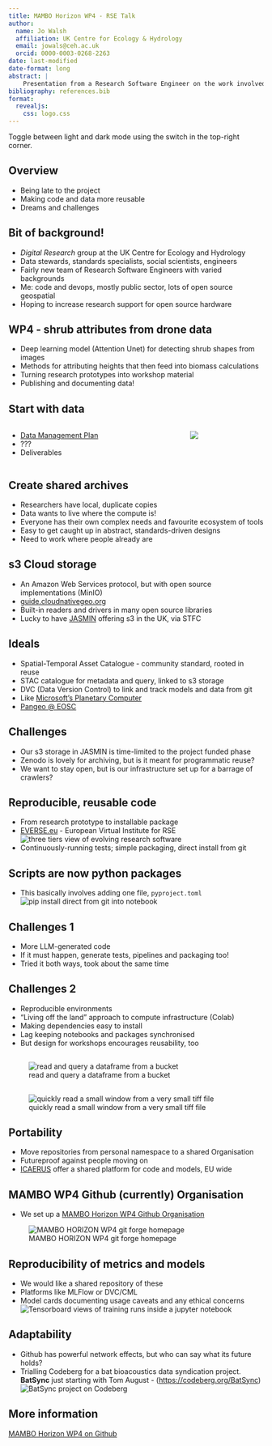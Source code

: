 ```yaml
---
title: MAMBO Horizon WP4 - RSE Talk 
author:
  name: Jo Walsh
  affiliation: UK Centre for Ecology & Hydrology
  email: jowals@ceh.ac.uk
  orcid: 0000-0003-0268-2263
date: last-modified
date-format: long
abstract: |
    Presentation from a Research Software Engineer on the work involved making MAMBO code and data portable and reusable, with potential lessons for future effort
bibliography: references.bib
format:
  revealjs: 
    css: logo.css
---
```


:::: {.content-visible when-format="html" unless-format="revealjs"}
:::{.callout-tip}
Toggle between light and dark mode using the switch in the top-right corner.
:::
::::

## Overview 

* Being late to the project
* Making code and data more reusable
* Dreams and challenges

## Bit of background!

* _Digital Research_ group at the UK Centre for Ecology and Hydrology
* Data stewards, standards specialists, social scientists, engineers
* Fairly new team of Research Software Engineers with varied backgrounds
* Me: code and devops, mostly public sector, lots of open source geospatial
* Hoping to increase research support for open source hardware

## WP4 - shrub attributes from drone data

* Deep learning model (Attention Unet) for detecting shrub shapes from images
* Methods for attributing heights that then feed into biomass calculations
* Turning research prototypes into workshop material
* Publishing and documenting data! 

## Start with data 

:::: {.columns}

::: {.column width="70%"}

* [Data Management Plan](https://www.ceh.ac.uk/news-and-media/blogs/implementing-fair-wizard-ukceh)
* ???
* Deliverables

:::

::: {.column width="30%"}

![](images/dmp_gnome.png)

:::

::::

## Create shared archives

* Researchers have local, duplicate copies
* Data wants to live where the compute is!
* Everyone has their own complex needs and favourite ecosystem of tools
* Easy to get caught up in abstract, standards-driven designs
* Need to work where people already are

## s3 Cloud storage

* An Amazon Web Services protocol, but with open source implementations (MinIO)
* [guide.cloudnativegeo.org](https://guide.cloudnativegeo.org)
* Built-in readers and drivers in many open source libraries
* Lucky to have [JASMIN](https://jasmin.ac.uk/) offering s3 in the UK, via STFC

## Ideals 

* Spatial-Temporal Asset Catalogue - community standard, rooted in reuse
* STAC catalogue for metadata and query, linked to s3 storage
* DVC (Data Version Control) to link and track models and data from git
* Like [Microsoft's Planetary Computer](https://planetarycomputer.microsoft.com)
* [Pangeo @ EOSC](https://pangeo-eosc.vm.fedcloud.eu/)

## Challenges

* Our s3 storage in JASMIN is time-limited to the project funded phase
* Zenodo is lovely for archiving, but is it meant for programmatic reuse?
* We want to stay open, but is our infrastructure set up for a barrage of crawlers?

## Reproducible, reusable code

* From research prototype to installable package
* [EVERSE.eu](https://everse.software/) - European Virtual Institute for RSE
![three tiers view of evolving research software](images/everse_three_tiers.png)
* Continuously-running tests; simple packaging, direct install from git

## Scripts are now python packages

* This basically involves adding one file, `pyproject.toml`
![pip install direct from git into notebook](images/one_shot_install.png)

## Challenges 1

* More LLM-generated code
* If it must happen, generate tests, pipelines and packaging too!
* Tried it both ways, took about the same time


## Challenges 2

* Reproducible environments
* "Living off the land" approach to compute infrastructure (Colab)
* Making dependencies easy to install
* Lag keeping notebooks and packages synchronised
* But design for workshops encourages reusability, too

## 

![read and query a dataframe from a bucket](images/read_gpd_s3.png)


## 

![quickly read a small window from a very small tiff file](images/rasterio_s3_window.png)

## Portability

* Move repositories from personal namespace to a shared Organisation
* Futureproof against people moving on
* [ICAERUS](https://icaerus.eu/) offer a shared platform for code and models, EU wide

## MAMBO WP4 Github (currently) Organisation

* We set up a [MAMBO Horizon WP4 Github Organisation](https://github.com/MAMBO-Horizon-WP4/) 

![MAMBO HORIZON WP4 git forge homepage](images/github_org_wp4.png)

## Reproducibility of metrics and models

* We would like a shared repository of these
* Platforms like MLFlow or DVC/CML
* Model cards documenting usage caveats and any ethical concerns
![Tensorboard views of training runs inside a jupyter notebook](images/tensorboard_notebook.png)

## Adaptability

* Github has powerful network effects, but who can say what its future holds?
* Trialling Codeberg for a bat bioacoustics data syndication project. **BatSync** just starting with Tom August - ([https://codeberg.org/BatSync](https://codeberg.org/BatSync))
![BatSync project on Codeberg](images/batsync_homepage.png)

## More information

[MAMBO Horizon WP4 on Github](https://github.com/MAMBO-Horizon-WP4/)
